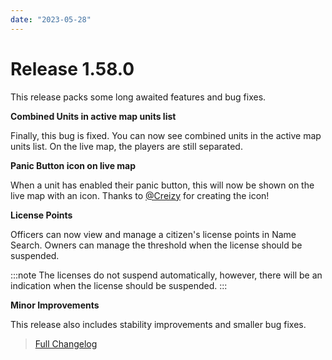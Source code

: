 ```yaml
---
date: "2023-05-28"
---
```


# Release 1.58.0

This release packs some long awaited features and bug fixes.

**Combined Units in active map units list**

Finally, this bug is fixed. You can now see combined units in the active map units list. On the live map, the players are still separated.

**Panic Button icon on live map**

When a unit has enabled their panic button, this will now be shown on the live map with an icon. Thanks to [@Creizy](https://github.com/Creizy) for creating the icon!

**License Points**

Officers can now view and manage a citizen's license points in Name Search. Owners can manage the threshold when the license should be suspended.

:::note
The licenses do not suspend automatically, however, there will be an indication when the license should be suspended.
:::

**Minor Improvements**

This release also includes stability improvements and smaller bug fixes.

> [Full Changelog](https://github.com/SnailyCAD/snaily-cadv4/releases/tag/1.58.0)
